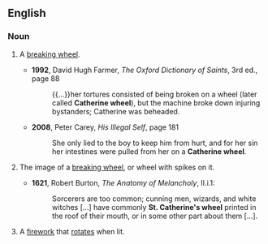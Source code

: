 ==English==
{{wikipedia}}

===Noun===
{{en-noun|sg=[[Catherine]] [[wheel]]}}

# {{rfv-sense}} A [[breaking wheel]].
#* '''1992''', David Hugh Farmer, ''The Oxford Dictionary of Saints'', 3rd ed., page 88
#*: {{...}}her tortures consisted of being broken on a wheel (later called '''Catherine wheel'''), but the machine broke down injuring bystanders; Catherine was beheaded.
#* '''2008''', Peter Carey, ''His Illegal Self‎'', page 181
#*: She only lied to the boy to keep him from hurt, and for her sin her intestines were pulled from her on a '''Catherine wheel'''.
# {{context|chiefly|_|heraldry}} The image of a [[breaking wheel]], or wheel with spikes on it.
#*'''1621''', Robert Burton, ''The Anatomy of Melancholy'', II.i.1:
#*:Sorcerers are too common; cunning men, wizards, and white witches [...] have commonly '''St. Catherine's wheel''' printed in the roof of their mouth, or in some other part about them [...].
# A [[firework]] that [[rotate]]s when lit.
